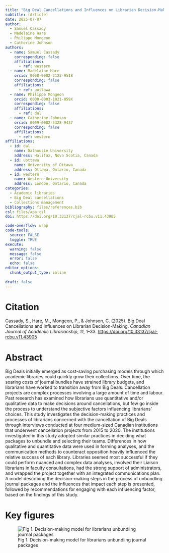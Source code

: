 ```yaml
---
title: "Big Deal Cancellations and Influences on Librarian Decision-Making"
subtitle: (Article)
date: 2025-07-07
author:
  - Samuel Cassady
  - Madelaine Hare
  - Philippe Mongeon
  - Catherine Johnson
authors:
  - name: Samuel Cassady
    corresponding: false
    affiliations: 
      - ref: western
  - name: Madelaine Hare
    orcid: 0000-0002-2123-9518
    corresponding: false
    affiliations: 
      - ref: uottawa
  - name: Philippe Mongeon
    orcid: 0000-0003-1021-059X
    corresponding: false
    affiliations:
      - ref: dal
  - name: Catherine Johnson
    orcid: 0009-0002-5328-9437
    corresponding: false
    affiliations:
      - ref: western
affiliations:
  - id: dal
    name: Dalhousie University
    address: Halifax, Nova Scotia, Canada
  - id: uottawa
    name: University of Ottawa
    address: Ottawa, Ontario, Canada
  - id: western
    name: Western University
    address: London, Ontario, Canada
categories: 
  - Academic libraries
  - Big Deal cancellations
  - Collections management
bibliography: files/references.bib
csl: files/apa.csl
doi: https://doi.org/10.33137/cjal-rcbu.v11.43905   

code-overflow: wrap
code-tools: 
  source: FALSE
  toggle: TRUE
execute:
  warning: false
  message: false
  error: false
  echo: false
editor_options: 
  chunk_output_type: inline
  
draft: false
---
```


# Citation

Cassady, S., Hare, M., Mongeon, P., & Johnson, C. (2025). Big Deal Cancellations and Influences on Librarian Decision-Making. *Canadian Journal of Academic Librarianship*, *11*, 1–33. <https://doi.org/10.33137/cjal-rcbu.v11.43905>

# Abstract

Big Deals initially emerged as cost-saving purchasing models through which academic libraries could quickly grow their collections. Over time, the soaring costs of journal bundles have strained library budgets, and librarians have worked to transition away from Big Deals. Cancellation projects are complex processes involving a large amount of time and labour. Past research has examined how librarians use quantitative and/or qualitative data to make decisions around cancellations, but few go inside the process to understand the subjective factors influencing librarians’ choices. This study investigates the decision-making practices and processes of librarians concerned with the cancellation of Big Deals through interviews conducted at four medium-sized Canadian institutions that underwent cancellation projects from 2015 to 2020. The institutions investigated in this study adopted similar practices in deciding what packages to unbundle and selecting their teams. Differences in how qualitative and quantitative data were used in forming analyses, and the communication methods to counteract opposition heavily influenced the relative success of each library. Libraries seemed most successful if they could perform nuanced and complex data analyses, involved their Liaison librarians in faculty consultations, had the strong support of administrators, and wrapped the project together with an integrated communications plan. A model describing the decision-making steps in the process of unbundling journal packages and the influences that impact each step is presented, followed by recommendations for engaging with each influencing factor, based on the findings of this study.

# Key figures

![Fig 1. Decision-making model for librarians unbundling journal packages](images/clipboard-2439299296.png){fig-align="center"}
